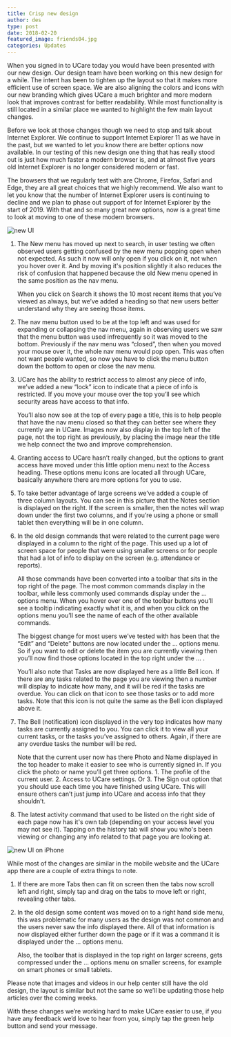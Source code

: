 ```yaml
---
title: Crisp new design
author: des
type: post
date: 2018-02-20
featured_image: friends04.jpg
categories: Updates
---
```


<style>{`
.pages .gatsby-resp-image-wrapper {
  box-shadow:none!important;
  margin:0!important;
}
`}</style>

When you signed in to UCare today you would have been presented with our new design. Our design team have been working on this new design for a while. The intent has been to tighten up the layout so that it makes more efficient use of screen space. We are also aligning the colors and icons with our new branding which gives UCare a much brighter and more modern look that improves contrast for better readability. While most functionality is still located in a similar place we wanted to highlight the few main layout changes.

Before we look at those changes though we need to stop and talk about Internet Explorer. We continue to support Internet Explorer 11 as we have in the past, but we wanted to let you know there are better options now available. In our testing of this new design one thing that has really stood out is just how much faster a modern browser is, and at almost five years old Internet Explorer is no longer considered modern or fast.

The browsers that we regularly test with are Chrome, Firefox, Safari and Edge, they are all great choices that we highly recommend. We also want to let you know that the number of Internet Explorer users is continuing to decline and we plan to phase out support of for Internet Explorer by the start of 2019. With that and so many great new options, now is a great time to look at moving to one of these modern browsers.

![new UI](new_ui_1600.png)

1. The New menu has moved up next to search, in user testing we often observed users getting confused by the new menu popping open when not expected. As such it now will only open if you click on it, not when you hover over it. And by moving it's position slightly it also reduces the risk of confusion that happened because the old New menu opened in the same position as the nav menu.

   When you click on Search it shows the 10 most recent items that you’ve viewed as always, but we’ve added a heading so that new users better understand why they are seeing those items.

2. The nav menu button used to be at the top left and was used for expanding or collapsing the nav menu, again in observing users we saw that the menu button was used infrequently so it was moved to the bottom. Previously if the nav menu was “closed”, then when you moved your mouse over it, the whole nav menu would pop open. This was often not want people wanted, so now you have to click the menu button down the bottom to open or close the nav menu.

3. UCare has the ability to restrict access to almost any piece of info, we’ve added a new “lock” icon to indicate that a piece of info is restricted. If you move your mouse over the top you’ll see which security areas have access to that info.

   You’ll also now see at the top of every page a title, this is to help people that have the nav menu closed so that they can better see where they currently are in UCare. Images now also display in the top left of the page, not the top right as previously, by placing the image near the title we help connect the two and improve comprehension.

4. Granting access to UCare hasn’t really changed, but the options to grant access have moved under this little option menu next to the Access heading. These options menu icons are located all through UCare, basically anywhere there are more options for you to use.

5. To take better advantage of large screens we’ve added a couple of three column layouts. You can see in this picture that the Notes section is displayed on the right. If the screen is smaller, then the notes will wrap down under the first two columns, and if you’re using a phone or small tablet then everything will be in one column.

6. In the old design commands that were related to the current page were displayed in a column to the right of the page. This used up a lot of screen space for people that were using smaller screens or for people that had a lot of info to display on the screen (e.g. attendance or reports).

   All those commands have been converted into a toolbar that sits in the top right of the page. The most common commands display in the toolbar, while less commonly used commands display under the … options menu. When you hover over one of the toolbar buttons you’ll see a tooltip indicating exactly what it is, and when you click on the options menu you’ll see the name of each of the other available commands.

   The biggest change for most users we’ve tested with has been that the “Edit” and “Delete” buttons are now located under the … options menu. So if you want to edit or delete the item you are currently viewing then you’ll now find those options located in the top right under the … .

   You’ll also note that Tasks are now displayed here as a little Bell icon. If there are any tasks related to the page you are viewing then a number will display to indicate how many, and it will be red if the tasks are overdue. You can click on that icon to see those tasks or to add more tasks. Note that this icon is not quite the same as the Bell icon displayed above it.

7. The Bell (notification) icon displayed in the very top indicates how many tasks are currently assigned to you. You can click it to view all your current tasks, or the tasks you’ve assigned to others. Again, if there are any overdue tasks the number will be red.

   Note that the current user now has there Photo and Name displayed in the top header to make it easier to see who is currently signed in. If you click the photo or name you’ll get three options. 1. The profile of the current user. 2. Access to UCare settings. Or 3. The Sign out option that you should use each time you have finished using UCare. This will ensure others can’t just jump into UCare and access info that they shouldn’t.

8. The latest activity command that used to be listed on the right side of each page now has it's own tab (depending on your access level you may not see it). Tapping on the history tab will show you who's been viewing or changing any info related to that page you are looking at.

![new UI on iPhone](new_ui_iphone8_opt.png)

While most of the changes are similar in the mobile website and the UCare app there are a couple of extra things to note.

1. If there are more Tabs then can fit on screen then the tabs now scroll left and right, simply tap and drag on the tabs to move left or right, revealing other tabs.

2. In the old design some content was moved on to a right hand side menu, this was problematic for many users as the design was not common and the users never saw the info displayed there. All of that information is now displayed either further down the page or if it was a command it is displayed under the … options menu.

   Also, the toolbar that is displayed in the top right on larger screens, gets compressed under the … options menu on smaller screens, for example on smart phones or small tablets.

Please note that images and videos in our help center still have the old design, the layout is similar but not the same so we’ll be updating those help articles over the coming weeks.

With these changes we’re working hard to make UCare easier to use, if you have any feedback we’d love to hear from you, simply tap the green help button and send your message.
